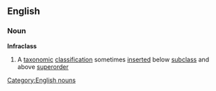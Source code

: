 ==English==
===Noun===
'''Infraclass'''
#{{taxonomy}} A [[taxonomic]] [[classification]] sometimes [[insert]]ed below [[subclass]] and above [[superorder]]
[[Category:English nouns]]